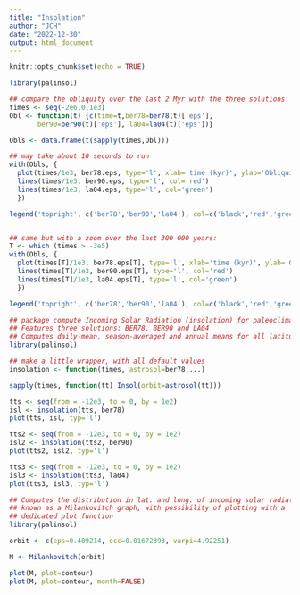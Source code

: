 ```yaml
---
title: "Insolation"
author: "JCH"
date: "2022-12-30"
output: html_document
---
```


```r
knitr::opts_chunk$set(echo = TRUE)
```


```r
library(palinsol)

## compare the obliquity over the last 2 Myr with the three solutions
times <- seq(-2e6,0,1e3)
Obl <- function(t) {c(time=t,ber78=ber78(t)['eps'],
       ber90=ber90(t)['eps'], la04=la04(t)['eps'])}

Obls <- data.frame(t(sapply(times,Obl)))

## may take about 10 seconds to run
with(Obls, {
  plot(times/1e3, ber78.eps, type='l', xlab='time (kyr)', ylab='Obliquity (radians)')
  lines(times/1e3, ber90.eps, type='l', col='red')
  lines(times/1e3, la04.eps, type='l', col='green')
  })

legend('topright', c('ber78','ber90','la04'), col=c('black','red','green'), lty=1)


## same but with a zoom over the last 300 000 years:
T <- which (times > -3e5)
with(Obls, {
  plot(times[T]/1e3, ber78.eps[T], type='l', xlab='time (kyr)', ylab='Obliquity (radians)')
  lines(times[T]/1e3, ber90.eps[T], type='l', col='red')
  lines(times[T]/1e3, la04.eps[T], type='l', col='green')
  })

legend('topright', c('ber78','ber90','la04'), col=c('black','red','green'), lty=1)


```



```r

## package compute Incoming Solar Radiation (insolation) for paleoclimate studies
## Features three solutions: BER78, BER90 and LA04
## Computes daily-mean, season-averaged and annual means for all latitudes
library(palinsol)

## make a little wrapper, with all default values
insolation <- function(times, astrosol=ber78,...)

sapply(times, function(tt) Insol(orbit=astrosol(tt)))

tts <- seq(from = -12e3, to = 0, by = 1e2)
isl <- insolation(tts, ber78)
plot(tts, isl, typ='l')

tts2 <- seq(from = -12e3, to = 0, by = 1e2)
isl2 <- insolation(tts2, ber90)
plot(tts2, isl2, typ='l')

tts3 <- seq(from = -12e3, to = 0, by = 1e2)
isl3 <- insolation(tts3, la04)
plot(tts3, isl3, typ='l')

```





```r
## Computes the distribution in lat. and long. of incoming solar radiation,
## known as a Milankovitch graph, with possibility of plotting with a
## dedicated plot function
library(palinsol)

orbit <- c(eps=0.409214, ecc=0.01672393, varpi=4.92251)

M <- Milankovitch(orbit)

plot(M, plot=contour)
plot(M, plot=contour, month=FALSE)

```








